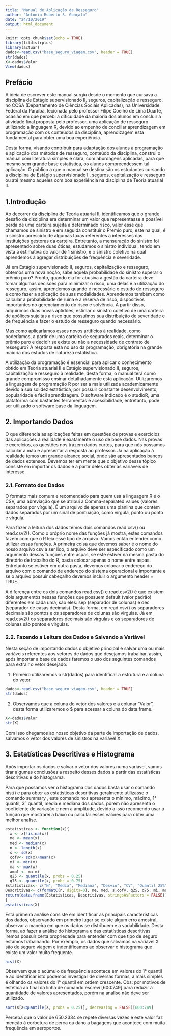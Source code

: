 ---
title: "Manual de Aplicação de Resseguro"
author: "Antonio Roberto S. Gonçalo"
date: "24/10/2019"
output: html_document
---

```{r setup, include=FALSE}
knitr::opts_chunk$set(echo = TRUE)
library(fitdistrplus)
library(actuar)
dados<-read.csv("base_seguro_viagem.csv", header = TRUE)
str(dados)
X<-dados$Valor
View(dados)
```

## Prefácio

A ideia de escrever este manual surgiu desde o momento que cursava a disciplina de Estágio supervisionado II, seguros, capitalização e resseguro, no CCSA (Departamento de Ciências Sociais Aplicadas), na Universidade Federal da Paraíba, lecionada pelo professor Filipe Coelho de Lima Duarte, ocasião em que percebi a dificuldade da maioria dos alunos em concluir a atividade final proposta pelo professor, uma aplicação de resseguro utilizando a linguagem R, devido ao empenho de conciliar aprendizagem em programação com os conteúdos da disciplina, aprendizagem esta fundamental para obter uma boa experiência. 

Desta forma, visando contribuir para adaptação dos alunos à programação e aplicação dos métodos de resseguro, conteúdo da disciplina, construi o manual com literatura simples e clara, com abordagens aplicadas, para que mesmo sem grande base estatística, os alunos compreendessem tal aplicação. O público a que o manual se destina são os estudantes cursando a disciplina de Estágio supervisionado II, seguros, capitalização e resseguro ou até mesmo aqueles com boa experiência na disciplina de Teoria atuarial II.

## 1.Introdução

Ao decorrer da disciplina de Teoria atuarial II, identificamos que o grande desafio da disciplina era determinar um valor que representasse a possível perda de uma carteira sujeita a determinado risco, valor esse que chamamos de sinistro e em seguida constituir o Premio puro, este na qual, é o sinistro acrescido de algumas taxas referentes a interesses das instituições gestoras da carteira. Entretanto, a mensuração do sinistro foi apresentado sobre duas óticas, estudamos o sinistro individual, tendo em vista a estimativa do valor de 1 sinistro, e o sinistro coletivo na qual aprendemos a agregar distribuições de frequência e severidade.

Já em Estágio supervisionado II, seguros, capitalização e resseguro, obtemos uma nova noção, sabe aquela probabilidade do sinistro superar o prêmio puro? Pronto, quando ela for abusiva a gestão da carteira deve tomar algumas decisões para minimizar o risco, uma delas é a utilização do resseguro, assim, aprendemos quando é necessário o estudo de resseguro e como fazer a aplicação de suas modalidades. Aprendemos também como calcular a probabilidade de ruína e a reserva de risco, dispositivos importantes no gerenciamento do risco e solvência.
A partir disso, adquirimos duas novas aptidões, estimar o sinistro coletivo de uma carteira de apólices sujeitas a risco que possuímos sua distribuição de severidade e de frequência e fazer o estudo de resseguro quando necessário.

Mas como aplicaríamos esses novos artifícios à realidade, como poderíamos, a partir de uma carteira de segurados reais, determinar o prêmio puro e decidir se existe ou não a necessidade de contrato de resseguro? A resposta está no uso da programação, obrigatória na grande maioria dos estudos de natureza estatística.

A utilização da programação é essencial para aplicar o conhecimento obtido em Teoria atuarial II e Estágio supervisionado II, seguros, capitalização e resseguro à realidade, desta forma, o manual terá como grande compromisso ensinar detalhadamente esta aplicação. Utilizaremos a linguagem de programação R por ser a mais utilizada academicamente devido a sua solidez estatística, por possuir constante desenvolvimento, popularidade e fácil aprendizagem. O software indicado é o studioR, uma plataforma com bastantes ferramentas e acessibilidade, entretanto, pode ser utilizado o software base da linguagem.

## 2. Importando Dados

O que diferencia as aplicações feitas em questões de provas e exercícios das aplicações à realidade é exatamente o uso de base dados.  Nas provas e exercícios, as questões nos trazem dados curtos, para que nós possamos calcular a mão e apresentar a resposta ao professor. Já na aplicação à realidade temos um grande alcance social, onde são apresentados bancos de dados extensos. Devemos ter em mente que o objetivo desse tópico consiste em importar os dados e a partir deles obter as variáveis de interesse.

### 2.1. Formato dos Dados

O formato mais comum e recomendado para quem usa a linguagem R é o CSV, uma abreviação que se atribui a Comma-separated values (valores separados por vírgula). É um arquivo de apenas uma planilha que contém dados separados por um sinal de pontuação, como vírgula, ponto ou ponto e vírgula.

Para fazer a leitura dos dados temos dois comandos read.csv() ou read.csv2(). Como o próprio nome das funções já mostra, estes comandos fazem com que o R leia esse tipo de arquivo. Vamos então entender como utilizar essas funções. A primeira coisa que devemos saber é o nome do nosso arquivo csv a ser lido, o arquivo deve ser especificado como um argumento dessas funções entre aspas, se este estiver na mesma pasta do diretório de trabalho do R, basta colocar apenas o nome entre aspas. Entretanto se estiver em outra pasta, devemos colocar o endereço do arquivo com o comando de endereço do sistema operacional e importante e se o arquivo possuir cabeçalho devemos incluir o argumento header = TRUE. 

A diferença entre os dois comandos read.csv() e read.csv2() é que existem dois argumentos nessas funções que possuem default (valor padrão) diferentes em cada uma, são eles: sep (separador de colunas) e dec (separador de casas decimais).
Desta forma, em read.csv() os separadores decimais são pontos e os separadores de colunas são virgulas. Já em read.csv2() os separadores decimais são virgulas e os separadores de colunas são pontos e virgulas.

### 2.2. Fazendo a Leitura dos Dados e Salvando a Variável

Nesta seção de importando dados o objetivo principal é salvar uma ou mais variáveis referentes aos vetores de dados que desejamos trabalhar, assim, após importar a base de dados faremos o uso dos seguintes comandos para extrair o vetor desejado:

1)	Primeiro utilizaremos o str(dados) para identificar a estrutura e a coluna do vetor.
```{r}
dados<-read.csv("base_seguro_viagem.csv", header = TRUE)
str(dados)
```
2)	Observamos que a coluna do vetor dos valores é a colunar “Valor”, desta forma utilizaremos o $ para acessar a coluna do data.frame.
```{r}
X<-dados$Valor
str(X)
```
Com isso chegamos ao nosso objetivo da parte de importação de dados, salvamos o vetor dos valores de sinistros na variável X.

## 3. Estatísticas Descritivas e Histograma

Após importar os dados e salvar o vetor dos valores numa variável, vamos tirar algumas conclusões a respeito desses dados a partir das estatísticas descritivas e do histograma.

Para que possamos ver o histograma dos dados basta usar o comando hist() e para obter as estatísticas descritivas geralmente utilizasse o comando summary , este comando nos apresenta o mínimo, máximo, 1° quantil, 3° quantil, média e mediana dos dados, porém não apresenta o coeficiente de variação e nem a amplitude, devido a isso recomendo usar a função que mostrarei a baixo ou calcular esses valores para obter uma melhor analise.
```{r}
estatisticas <- function(x){
  x <- x[!is.na(x)]
  me <- mean(x)
  med <- median(x)
  n <- length(x)
  s <- sd(x)
  cofv<- sd(x)/mean(x)
  mi <- min(x)
  ma <- max(x)
  ampl <- ma-mi
  q25 <- quantile(x, probs = 0.25)
  q75 <- quantile(x, probs = 0.75)
Estatisticas<- c("N", "Média", "Mediana", "Desvio", "CV", "Quantil 25%", "Quantil 75%", "Min", "Max", "Amplitude")
Descritivas<- c(formatC(n, digits=0), me, med, s,cofv, q25, q75, mi, ma, ampl)
return(data.frame(Estatisticas, Descritivas, stringsAsFactors = FALSE))
}
estatisticas(X)
```

Está primeira análise consiste em identificar as principais características dos dados, observando em primeiro lugar se existe algum erro amostral, observar a maneira em que os dados se distribuem e a variabilidade. Desta forma, ao fazer a análise do histograma e das estatísticas descritivas iremos possuir certa propriedade para entender com que tipo de seguro estamos trabalhando. Por exemplo, os dados que salvamos na variável X são de seguro viagem e indentificamos ao observar o histograma que existe um valor muito frequente.
```{r}
hist(X)
```

Observem que o acúmulo de frequência acontece em valores do 1° quantil e ao identificar isto podemos investigar de diversas formas, a mais simples é olhando os valores do 1° quantil em ordem crescente. Obs: por motivos de estética ao final da linha de comando escrevi [600:749] para reduzir a quantidade de valores apresentados, porém na analise não deve ser utilizado.
```{r}
sort(X[X<quantile(X, probs = 0.25)], decreasing = FALSE)[600:749]
```

Perceba que o valor de 650.2334 se repete diversas vezes e este valor faz menção à corbetura de perca ou dano a bagagens que acontece com muita frequência em aeroportos.

